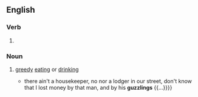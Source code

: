 ==English==

===Verb===
{{head|en|verb form}}

# {{present participle of|en|guzzle|nocat=1}}

===Noun===
{{en-noun}}

# [[greedy]] [[eat]]ing or [[drink]]ing
#* {{RQ:Dickens Dombey and Son|passage={{...}} there ain't a housekeeper, no nor a lodger in our street, don't know that I lost money by that man, and by his '''guzzlings''' {{...}}}}